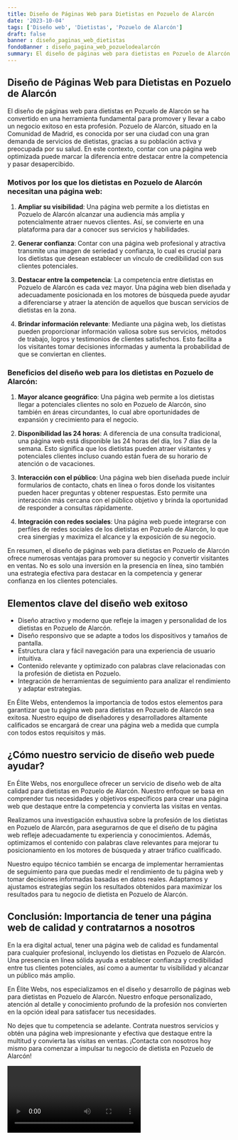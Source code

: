 ```yaml
---
title: Diseño de Páginas Web para Dietistas en Pozuelo de Alarcón
date: '2023-10-04'
tags: ['Diseño web', 'Dietistas', 'Pozuelo de Alarcón']
draft: false
banner : diseño_paginas_web_dietistas
fondoBanner : diseño_pagina_web_pozuelodealarcón
summary: El diseño de páginas web para dietistas en Pozuelo de Alarcón se ha convertido en una herramienta fundamental para promover y llevar a cabo un negocio exitoso en esta profesión. Pozuelo de Alarcón, situado en la Comunidad de Madrid, es conocida por ser una ciudad con una gran demanda de servicios de dietistas, gracias a su población activa y preocupada por su salud. En este contexto, contar con una página web optimizada puede marcar la diferencia entre destacar entre la competencia y pasar desapercibido. 
---
```


## Diseño de Páginas Web para Dietistas en Pozuelo de Alarcón

El diseño de páginas web para dietistas en Pozuelo de Alarcón se ha convertido en una herramienta fundamental para promover y llevar a cabo un negocio exitoso en esta profesión. Pozuelo de Alarcón, situado en la Comunidad de Madrid, es conocida por ser una ciudad con una gran demanda de servicios de dietistas, gracias a su población activa y preocupada por su salud. En este contexto, contar con una página web optimizada puede marcar la diferencia entre destacar entre la competencia y pasar desapercibido. 

### Motivos por los que los dietistas en Pozuelo de Alarcón necesitan una página web:

1. **Ampliar su visibilidad**: Una página web permite a los dietistas en Pozuelo de Alarcón alcanzar una audiencia más amplia y potencialmente atraer nuevos clientes. Así, se convierte en una plataforma para dar a conocer sus servicios y habilidades.

2. **Generar confianza**: Contar con una página web profesional y atractiva transmite una imagen de seriedad y confianza, lo cual es crucial para los dietistas que desean establecer un vínculo de credibilidad con sus clientes potenciales.

3. **Destacar entre la competencia**: La competencia entre dietistas en Pozuelo de Alarcón es cada vez mayor. Una página web bien diseñada y adecuadamente posicionada en los motores de búsqueda puede ayudar a diferenciarse y atraer la atención de aquellos que buscan servicios de dietistas en la zona.

4. **Brindar información relevante**: Mediante una página web, los dietistas pueden proporcionar información valiosa sobre sus servicios, métodos de trabajo, logros y testimonios de clientes satisfechos. Esto facilita a los visitantes tomar decisiones informadas y aumenta la probabilidad de que se conviertan en clientes.

### Beneficios del diseño web para los dietistas en Pozuelo de Alarcón:

1. **Mayor alcance geográfico**: Una página web permite a los dietistas llegar a potenciales clientes no solo en Pozuelo de Alarcón, sino también en áreas circundantes, lo cual abre oportunidades de expansión y crecimiento para el negocio.

2. **Disponibilidad las 24 horas**: A diferencia de una consulta tradicional, una página web está disponible las 24 horas del día, los 7 días de la semana. Esto significa que los dietistas pueden atraer visitantes y potenciales clientes incluso cuando están fuera de su horario de atención o de vacaciones.

3. **Interacción con el público**: Una página web bien diseñada puede incluir formularios de contacto, chats en línea o foros donde los visitantes pueden hacer preguntas y obtener respuestas. Esto permite una interacción más cercana con el público objetivo y brinda la oportunidad de responder a consultas rápidamente.

4. **Integración con redes sociales**: Una página web puede integrarse con perfiles de redes sociales de los dietistas en Pozuelo de Alarcón, lo que crea sinergias y maximiza el alcance y la exposición de su negocio.

En resumen, el diseño de páginas web para dietistas en Pozuelo de Alarcón ofrece numerosas ventajas para promover su negocio y convertir visitantes en ventas. No es solo una inversión en la presencia en línea, sino también una estrategia efectiva para destacar en la competencia y generar confianza en los clientes potenciales.

<GifSeo />

<Cta />

## Elementos clave del diseño web exitoso

- Diseño atractivo y moderno que refleje la imagen y personalidad de los dietistas en Pozuelo de Alarcón.
- Diseño responsivo que se adapte a todos los dispositivos y tamaños de pantalla.
- Estructura clara y fácil navegación para una experiencia de usuario intuitiva.
- Contenido relevante y optimizado con palabras clave relacionadas con la profesión de dietista en Pozuelo.
- Integración de herramientas de seguimiento para analizar el rendimiento y adaptar estrategias.

En Élite Webs, entendemos la importancia de todos estos elementos para garantizar que tu página web para dietistas en Pozuelo de Alarcón sea exitosa. Nuestro equipo de diseñadores y desarrolladores altamente calificados se encargará de crear una página web a medida que cumpla con todos estos requisitos y más.

## ¿Cómo nuestro servicio de diseño web puede ayudar?

En Élite Webs, nos enorgullece ofrecer un servicio de diseño web de alta calidad para dietistas en Pozuelo de Alarcón. Nuestro enfoque se basa en comprender tus necesidades y objetivos específicos para crear una página web que destaque entre la competencia y convierta las visitas en ventas.

Realizamos una investigación exhaustiva sobre la profesión de los dietistas en Pozuelo de Alarcón, para asegurarnos de que el diseño de tu página web refleje adecuadamente tu experiencia y conocimientos. Además, optimizamos el contenido con palabras clave relevantes para mejorar tu posicionamiento en los motores de búsqueda y atraer tráfico cualificado.

Nuestro equipo técnico también se encarga de implementar herramientas de seguimiento para que puedas medir el rendimiento de tu página web y tomar decisiones informadas basadas en datos reales. Adaptamos y ajustamos estrategias según los resultados obtenidos para maximizar los resultados para tu negocio de dietista en Pozuelo de Alarcón.

## Conclusión: Importancia de tener una página web de calidad y contratarnos a nosotros

En la era digital actual, tener una página web de calidad es fundamental para cualquier profesional, incluyendo los dietistas en Pozuelo de Alarcón. Una presencia en línea sólida ayuda a establecer confianza y credibilidad entre tus clientes potenciales, así como a aumentar tu visibilidad y alcanzar un público más amplio.

En Élite Webs, nos especializamos en el diseño y desarrollo de páginas web para dietistas en Pozuelo de Alarcón. Nuestro enfoque personalizado, atención al detalle y conocimiento profundo de la profesión nos convierten en la opción ideal para satisfacer tus necesidades.

No dejes que tu competencia se adelante. Contrata nuestros servicios y obtén una página web impresionante y efectiva que destaque entre la multitud y convierta las visitas en ventas. ¡Contacta con nosotros hoy mismo para comenzar a impulsar tu negocio de dietista en Pozuelo de Alarcón!

<Video />

<CtaBot job='Dietistas' city='Pozuelo de Alarcón'/>

<Gmaps query='Pozuelo de Alarcón+españa+maps' />